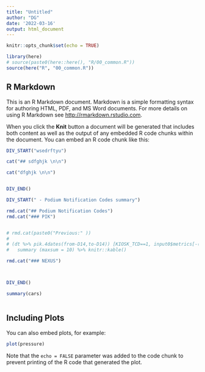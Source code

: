 ```yaml
---
title: "Untitled"
author: "DG"
date: '2022-03-16'
output: html_document
---
```


```r
knitr::opts_chunk$set(echo = TRUE)

library(here)
# source(paste0(here::here(), "R/00_common.R"))
source(here("R", "00_common.R"))

```

## R Markdown

This is an R Markdown document. Markdown is a simple formatting syntax for authoring HTML, PDF, and MS Word documents. For more details on using R Markdown see <http://rmarkdown.rstudio.com>.

When you click the **Knit** button a document will be generated that includes both content as well as the output of any embedded R code chunks within the document. You can embed an R code chunk like this:


```r

DIV_START("wsedrftyu")

cat("## sdfghjk \n\n")

cat("dfghjk \n\n")


DIV_END()

```



```r
DIV_START(" - Podium Notification Codes summary")

rmd.cat("## Podium Notification Codes")
rmd.cat("### PIK")


# rmd.cat(paste0("Previous:" ))
# 
# (dt %>% pik.4dates(from-D14,to-D14)) [KIOSK_TCD==1, input0$metrics[-(1:2)], with=F] %>%  
#   summary (maxsum = 10) %>% knitr::kable()

rmd.cat("### NEXUS")



DIV_END()
```


```r
summary(cars)



```

## Including Plots

You can also embed plots, for example:

```r
plot(pressure)
```

Note that the `echo = FALSE` parameter was added to the code chunk to prevent printing of the R code that generated the plot.
